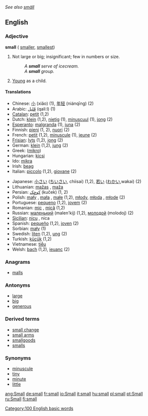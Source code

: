 ''See also [[smäll]]''
==English==

{{rank|country|course|side|222|small|cannot|father|nor}}

=== Adjective ===
'''small'''  ({{compar}} [[smaller]], {{superl}} [[smallest]])
# Not large or big; insignificant; few in numbers or size.
#:''A '''small''' serve of icecream.''
#:''A '''small''' group.''
# [[Young]] as a child.

====Translations====
{{top}}
*Chinese: [[小]] (xiǎo) (1), [[年轻]] (niánqīng) (2)
*Arabic: [[قَليل]] (qaliːl) (1)
*[[Catalan]]: [[petit]] (1,2)
*Dutch: [[klein]] (1,2), [[nietig]] (1), [[minuscuul]] (1), [[jong]] (2)
*[[Esperanto]]: [[malgranda]] (1), [[juna]] (2)
*Finnish: [[pieni]] (1, 2), [[nuori]] (2)
*French: [[petit]] (1,2), [[minuscule]] (1), [[jeune]] (2)
*[[Frisian]]: [[lyts]] (1,2), [[jong]] (2)
*German: [[klein]] (1,2), [[jung]] (2)
*Greek: ([[mikro]])
*Hungarian: [[kicsi]]
*Ido: [[mikra]]
*Irish: [[beag]]
*Italian: [[piccolo]] (1,2), [[giovane]] (2)
{{mid}}
*Japanese: [[小さい]] ([[ちいさい]], chiisai) (1,2), [[若い]] ([[わかい]],wakai) (2)
*Lithuanian: [[mažas]] {{m}}, [[maža]] {{f}} {{n}}
*Persian:  [[كوچِک]] (kuček) (1, 2)
*Polish: [[mały]] {{m}}, [[mała]] {{f}}, [[małe]] {{n}} (1,2), [[młody]], [[młoda]] {{f}}, [[młode]] {{n}} (2)
*Portuguese: [[pequeno]] (1,2), [[jovem]] (2)
*Romanian: [[mic]] {{m}}, [[mică]] {{f}} (1,2)
*Russian: [[маленький]] (malen'kij) (1,2), [[молодой]] (molodoj) (2)
*[[Sicilian]]: [[nicu]] {{m}}, nica {{f}}
*Spanish: [[pequeño]] (1,2), [[joven]] (2)
*Sorbian: [[mały]] (1)
*Swedish: [[liten]] (1,2), [[ung]] (2)
*Turkish: [[küçük]] (1,2)
*Vietnamese: [[tiểu]]
*Welsh: [[bach]] (1,2), [[ieuanc]] (2)
{{bottom}}

===Anagrams===
*[[malls]]

===Antonyms===
*[[large]]
*[[big]]
*[[generous]]

===Derived terms===
*[[small change]]
*[[small arms]]
*[[smallgoods]]
*[[smalls]]

===Synonyms===
*[[minuscule]]
*[[tiny]]
*[[minute]]
*[[little]]


[[Category:100 English basic words]]

[[ang:Small]]
[[de:small]]
[[fr:small]]
[[io:Small]]
[[it:small]]
[[hu:small]]
[[pl:small]]
[[pt:Small]]
[[ru:Small]]
[[fi:small]]